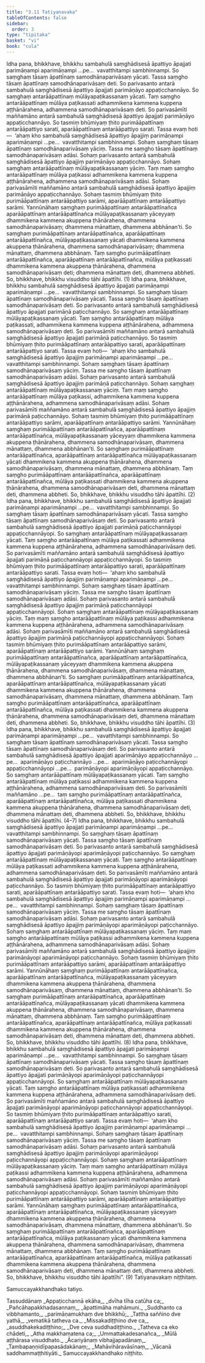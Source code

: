 ```yaml
---
title: "3.11 Tatiyanavaka"
tableOfContents: false
sidebar:
  order: 3
type: "tipitaka"
basket: "vi"
book: "cula"
---
```



<DynamicBreadcrumb />

<Division number="184" book="cula" bookNo="4" page="180">

<Paragraph number="771" book="cula">
Idha pana, bhikkhave, bhikkhu sambahulā saṃghādisesā āpattiyo āpajjati parimāṇampi aparimāṇampi …pe…  vavatthitampi sambhinnampi. So saṃghaṃ tāsaṃ āpattīnaṃ samodhānaparivāsaṃ yācati. Tassa saṃgho tāsaṃ āpattīnaṃ samodhānaparivāsaṃ deti. So parivasanto antarā sambahulā saṃghādisesā āpattiyo āpajjati parimāṇāyo appaṭicchannāyo. So saṃghaṃ antarāāpattīnaṃ mūlāyapaṭikassanaṃ yācati. Taṃ saṃgho antarāāpattīnaṃ mūlāya paṭikassati adhammikena kammena kuppena aṭṭhānārahena, adhammena samodhānaparivāsaṃ deti. So parivasāmīti maññamāno antarā sambahulā saṃghādisesā āpattiyo āpajjati parimāṇāyo appaṭicchannāyo. So tasmiṃ bhūmiyaṃ ṭhito purimāāpattīnaṃ antarāāpattiyo sarati, aparāāpattīnaṃ antarāāpattiyo sarati. Tassa evaṃ hoti—  ‘ahaṃ kho sambahulā saṃghādisesā āpattiyo āpajjiṃ parimāṇampi aparimāṇampi …pe…  vavatthitampi sambhinnampi. Sohaṃ saṃghaṃ tāsaṃ āpattīnaṃ samodhānaparivāsaṃ yāciṃ. Tassa me saṃgho tāsaṃ āpattīnaṃ samodhānaparivāsaṃ adāsi. Sohaṃ parivasanto antarā sambahulā saṃghādisesā āpattiyo āpajjiṃ parimāṇāyo appaṭicchannāyo. Sohaṃ saṃghaṃ antarāāpattīnaṃ mūlāyapaṭikassanaṃ yāciṃ. Taṃ maṃ saṃgho antarāāpattīnaṃ mūlāya paṭikassi adhammikena kammena kuppena aṭṭhānārahena, adhammena samodhānaparivāsaṃ adāsi. Sohaṃ parivasāmīti maññamāno antarā sambahulā saṃghādisesā āpattiyo āpajjiṃ parimāṇāyo appaṭicchannāyo. Sohaṃ tasmiṃ bhūmiyaṃ ṭhito purimāāpattīnaṃ antarāāpattiyo sarāmi, aparāāpattīnaṃ antarāāpattiyo sarāmi. Yannūnāhaṃ saṃghaṃ purimāāpattīnaṃ antarāāpattīnañca aparāāpattīnaṃ antarāāpattīnañca mūlāyapaṭikassanaṃ yāceyyaṃ dhammikena kammena akuppena ṭhānārahena, dhammena samodhānaparivāsaṃ; dhammena mānattaṃ, dhammena abbhānan’ti. So saṃghaṃ purimāāpattīnaṃ antarāāpattīnañca, aparāāpattīnaṃ antarāāpattīnañca, mūlāyapaṭikassanaṃ yācati dhammikena kammena akuppena ṭhānārahena, dhammena samodhānaparivāsaṃ; dhammena mānattaṃ, dhammena abbhānaṃ. Taṃ saṃgho purimāāpattīnaṃ antarāāpattīnañca, aparāāpattīnaṃ antarāāpattīnañca, mūlāya paṭikassati dhammikena kammena akuppena ṭhānārahena, dhammena samodhānaparivāsaṃ deti; dhammena mānattaṃ deti, dhammena abbheti. So, bhikkhave, bhikkhu visuddho tāhi āpattīhi. (1)
</Paragraph>

<Paragraph number="772" book="cula">
Idha pana, bhikkhave, bhikkhu sambahulā saṃghādisesā āpattiyo āpajjati parimāṇampi aparimāṇampi …pe…  vavatthitampi sambhinnampi. So saṃghaṃ tāsaṃ āpattīnaṃ samodhānaparivāsaṃ yācati. Tassa saṃgho tāsaṃ āpattīnaṃ samodhānaparivāsaṃ deti. So parivasanto antarā sambahulā saṃghādisesā āpattiyo āpajjati parimāṇā paṭicchannāyo. So saṃghaṃ antarāāpattīnaṃ mūlāyapaṭikassanaṃ yācati. Taṃ saṃgho antarāāpattīnaṃ mūlāya paṭikassati, adhammikena kammena kuppena aṭṭhānārahena, adhammena samodhānaparivāsaṃ deti. So parivasāmīti maññamāno antarā sambahulā saṃghādisesā āpattiyo āpajjati parimāṇā paṭicchannāyo. So tasmiṃ bhūmiyaṃ ṭhito purimāāpattīnaṃ antarāāpattiyo sarati, aparāāpattīnaṃ antarāāpattiyo sarati. Tassa evaṃ hoti—  ‘ahaṃ kho sambahulā saṃghādisesā āpattiyo āpajjiṃ parimāṇampi aparimāṇampi …pe…  vavatthitampi sambhinnampi. Sohaṃ saṃghaṃ tāsaṃ āpattīnaṃ samodhānaparivāsaṃ yāciṃ. Tassa me saṃgho tāsaṃ āpattīnaṃ samodhānaparivāsaṃ adāsi. Sohaṃ parivasanto antarā sambahulā saṃghādisesā āpattiyo āpajjiṃ parimāṇā paṭicchannāyo. Sohaṃ saṃghaṃ antarāāpattīnaṃ mūlāyapaṭikassanaṃ yāciṃ. Taṃ maṃ saṃgho antarāāpattīnaṃ mūlāya paṭikassi, adhammikena kammena kuppena aṭṭhānārahena, adhammena samodhānaparivāsaṃ adāsi. Sohaṃ parivasāmīti maññamāno antarā sambahulā saṃghādisesā āpattiyo āpajjiṃ parimāṇā paṭicchannāyo. Sohaṃ tasmiṃ bhūmiyaṃ ṭhito purimāāpattīnaṃ antarāāpattiyo sarāmi, aparāāpattīnaṃ antarāāpattiyo sarāmi. Yannūnāhaṃ saṃghaṃ purimāāpattīnaṃ antarāāpattīnañca, aparāāpattīnaṃ antarāāpattīnañca, mūlāyapaṭikassanaṃ yāceyyaṃ dhammikena kammena akuppena ṭhānārahena, dhammena samodhānaparivāsaṃ, dhammena mānattaṃ, dhammena abbhānan’ti. So saṃghaṃ purimāāpattīnaṃ antarāāpattīnañca, aparāāpattīnaṃ antarāāpattīnañca mūlāyapaṭikassanaṃ yācati dhammikena kammena akuppena ṭhānārahena, dhammena samodhānaparivāsaṃ, dhammena mānattaṃ, dhammena abbhānaṃ. Taṃ saṃgho purimāāpattīnaṃ antarāāpattīnañca, aparāāpattīnaṃ antarāāpattīnañca, mūlāya paṭikassati dhammikena kammena akuppena ṭhānārahena, dhammena samodhānaparivāsaṃ deti, dhammena mānattaṃ deti, dhammena abbheti. So, bhikkhave, bhikkhu visuddho tāhi āpattīhi. (2)
</Paragraph>

<Paragraph number="773" book="cula">
Idha pana, bhikkhave, bhikkhu sambahulā saṃghādisesā āpattiyo āpajjati parimāṇampi aparimāṇampi …pe…  vavatthitampi sambhinnampi. So saṃghaṃ tāsaṃ āpattīnaṃ samodhānaparivāsaṃ yācati. Tassa saṃgho tāsaṃ āpattīnaṃ samodhānaparivāsaṃ deti. So parivasanto antarā sambahulā saṃghādisesā āpattiyo āpajjati parimāṇā paṭicchannāyopi appaṭicchannāyopi. So saṃghaṃ antarāāpattīnaṃ mūlāyapaṭikassanaṃ yācati. Taṃ saṃgho antarāāpattīnaṃ mūlāya paṭikassati adhammikena kammena kuppena aṭṭhānārahena, adhammena samodhānaparivāsaṃ deti. So parivasāmīti maññamāno antarā sambahulā saṃghādisesā āpattiyo āpajjati parimāṇā paṭicchannāyopi appaṭicchannāyopi. So tasmiṃ bhūmiyaṃ ṭhito purimāāpattīnaṃ antarāāpattiyo sarati, aparāāpattīnaṃ antarāāpattiyo sarati. Tassa evaṃ hoti—  ‘ahaṃ kho sambahulā saṃghādisesā āpattiyo āpajjiṃ parimāṇampi aparimāṇampi …pe…  vavatthitampi sambhinnampi. Sohaṃ saṃghaṃ tāsaṃ āpattīnaṃ samodhānaparivāsaṃ yāciṃ. Tassa me saṃgho tāsaṃ āpattīnaṃ samodhānaparivāsaṃ adāsi. Sohaṃ parivasanto antarā sambahulā saṃghādisesā āpattiyo āpajjiṃ parimāṇā paṭicchannāyopi appaṭicchannāyopi. Sohaṃ saṃghaṃ antarāāpattīnaṃ mūlāyapaṭikassanaṃ yāciṃ. Taṃ maṃ saṃgho antarāāpattīnaṃ mūlāya paṭikassi adhammikena kammena kuppena aṭṭhānārahena, adhammena samodhānaparivāsaṃ adāsi. Sohaṃ parivasāmīti maññamāno antarā sambahulā saṃghādisesā āpattiyo āpajjiṃ parimāṇā paṭicchannāyopi appaṭicchannāyopi. Sohaṃ tasmiṃ bhūmiyaṃ ṭhito purimāāpattīnaṃ antarāāpattiyo sarāmi, aparāāpattīnaṃ antarāāpattiyo sarāmi. Yannūnāhaṃ saṃghaṃ purimāāpattīnaṃ antarāāpattīnañca, aparāāpattīnaṃ antarāāpattīnañca, mūlāyapaṭikassanaṃ yāceyyaṃ dhammikena kammena akuppena ṭhānārahena, dhammena samodhānaparivāsaṃ, dhammena mānattaṃ, dhammena abbhānan’ti. So saṃghaṃ purimāāpattīnaṃ antarāāpattīnañca, aparāāpattīnaṃ antarāāpattīnañca, mūlāyapaṭikassanaṃ yācati dhammikena kammena akuppena ṭhānārahena, dhammena samodhānaparivāsaṃ, dhammena mānattaṃ, dhammena abbhānaṃ. Taṃ saṃgho purimāāpattīnaṃ antarāāpattīnañca, aparāāpattīnaṃ antarāāpattīnañca, mūlāya paṭikassati dhammikena kammena akuppena ṭhānārahena, dhammena samodhānaparivāsaṃ deti, dhammena mānattaṃ deti, dhammena abbheti. So, bhikkhave, bhikkhu visuddho tāhi āpattīhi. (3)
</Paragraph>

<Paragraph number="774" book="cula">
Idha pana, bhikkhave, bhikkhu sambahulā saṃghādisesā āpattiyo āpajjati parimāṇampi aparimāṇampi …pe…  vavatthitampi sambhinnampi. So saṃghaṃ tāsaṃ āpattīnaṃ samodhānaparivāsaṃ yācati. Tassa saṃgho tāsaṃ āpattīnaṃ samodhānaparivāsaṃ deti. So parivasanto antarā sambahulā saṃghādisesā āpattiyo āpajjati aparimāṇāyo appaṭicchannāyo …pe…  aparimāṇāyo paṭicchannāyo …pe…  aparimāṇāyo paṭicchannāyopi appaṭicchannāyopi …pe…  parimāṇāyopi aparimāṇāyopi appaṭicchannāyo. So saṃghaṃ antarāāpattīnaṃ mūlāyapaṭikassanaṃ yācati. Taṃ saṃgho antarāāpattīnaṃ mūlāya paṭikassi adhammikena kammena kuppena aṭṭhānārahena, adhammena samodhānaparivāsaṃ deti. So parivasāmīti maññamāno …pe…  taṃ saṃgho purimāāpattīnaṃ antarāāpattīnañca, aparāāpattīnaṃ antarāāpattīnañca, mūlāya paṭikassati dhammikena kammena akuppena ṭhānārahena, dhammena samodhānaparivāsaṃ deti, dhammena mānattaṃ deti, dhammena abbheti. So, bhikkhave, bhikkhu visuddho tāhi āpattīhi. (4–7)
</Paragraph>

<Paragraph number="775" book="cula">
Idha pana, bhikkhave, bhikkhu sambahulā saṃghādisesā āpattiyo āpajjati parimāṇampi aparimāṇampi …pe…  vavatthitampi sambhinnampi. So saṃghaṃ tāsaṃ āpattīnaṃ samodhānaparivāsaṃ yācati. Tassa saṃgho tāsaṃ āpattīnaṃ samodhānaparivāsaṃ deti. So parivasanto antarā sambahulā saṃghādisesā āpattiyo āpajjati parimāṇāyopi aparimāṇāyopi paṭicchannāyo. So saṃghaṃ antarāāpattīnaṃ mūlāyapaṭikassanaṃ yācati. Taṃ saṃgho antarāāpattīnaṃ mūlāya paṭikassati adhammikena kammena kuppena aṭṭhānārahena, adhammena samodhānaparivāsaṃ deti. So parivasāmīti maññamāno antarā sambahulā saṃghādisesā āpattiyo āpajjati parimāṇāyopi aparimāṇāyopi paṭicchannāyo. So tasmiṃ bhūmiyaṃ ṭhito purimāāpattīnaṃ antarāāpattiyo sarati, aparāāpattīnaṃ antarāāpattiyo sarati. Tassa evaṃ hoti—  ‘ahaṃ kho sambahulā saṃghādisesā āpattiyo āpajjiṃ parimāṇampi aparimāṇampi …pe…  vavatthitampi sambhinnampi. Sohaṃ saṃghaṃ tāsaṃ āpattīnaṃ samodhānaparivāsaṃ yāciṃ. Tassa me saṃgho tāsaṃ āpattīnaṃ samodhānaparivāsaṃ adāsi. Sohaṃ parivasanto antarā sambahulā saṃghādisesā āpattiyo āpajjiṃ parimāṇāyopi aparimāṇāyopi paṭicchannāyo. Sohaṃ saṃghaṃ antarāāpattīnaṃ mūlāyapaṭikassanaṃ yāciṃ. Taṃ maṃ saṃgho antarāāpattīnaṃ mūlāya paṭikassi adhammikena kammena kuppena aṭṭhānārahena, adhammena samodhānaparivāsaṃ adāsi. Sohaṃ parivasāmīti maññamāno antarā sambahulā saṃghādisesā āpattiyo āpajjiṃ parimāṇāyopi aparimāṇāyopi paṭicchannāyo. Sohaṃ tasmiṃ bhūmiyaṃ ṭhito purimāāpattīnaṃ antarāāpattiyo sarāmi, aparāāpattīnaṃ antarāāpattiyo sarāmi. Yannūnāhaṃ saṃghaṃ purimāāpattīnaṃ antarāāpattīnañca, aparāāpattīnaṃ antarāāpattīnañca, mūlāyapaṭikassanaṃ yāceyyaṃ dhammikena kammena akuppena ṭhānārahena, dhammena samodhānaparivāsaṃ, dhammena mānattaṃ, dhammena abbhānan’ti. So saṃghaṃ purimāāpattīnaṃ antarāāpattīnañca, aparāāpattīnaṃ antarāāpattīnañca, mūlāyapaṭikassanaṃ yācati dhammikena kammena akuppena ṭhānārahena, dhammena samodhānaparivāsaṃ, dhammena mānattaṃ, dhammena abbhānaṃ. Taṃ saṃgho purimāāpattīnaṃ antarāāpattīnañca, aparāāpattīnaṃ antarāāpattīnañca, mūlāya paṭikassati dhammikena kammena akuppena ṭhānārahena, dhammena samodhānaparivāsaṃ deti, dhammena mānattaṃ deti, dhammena abbheti. So, bhikkhave, bhikkhu visuddho tāhi āpattīhi. (8)
</Paragraph>

<Paragraph number="776" book="cula">
Idha pana, bhikkhave, bhikkhu sambahulā saṃghādisesā āpattiyo āpajjati parimāṇampi aparimāṇampi …pe…  vavatthitampi sambhinnampi. So saṃghaṃ tāsaṃ āpattīnaṃ samodhānaparivāsaṃ yācati. Tassa saṃgho tāsaṃ āpattīnaṃ samodhānaparivāsaṃ deti. So parivasanto antarā sambahulā saṃghādisesā āpattiyo āpajjati parimāṇāyopi aparimāṇāyopi paṭicchannāyopi appaṭicchannāyopi. So saṃghaṃ antarāāpattīnaṃ mūlāyapaṭikassanaṃ yācati. Taṃ saṃgho antarāāpattīnaṃ mūlāya paṭikassati adhammikena kammena kuppena aṭṭhānārahena, adhammena samodhānaparivāsaṃ deti. So parivasāmīti maññamāno antarā sambahulā saṃghādisesā āpattiyo āpajjati parimāṇāyopi aparimāṇāyopi paṭicchannāyopi appaṭicchannāyopi. So tasmiṃ bhūmiyaṃ ṭhito purimāāpattīnaṃ antarāāpattiyo sarati, aparāāpattīnaṃ antarāāpattiyo sarati. Tassa evaṃ hoti—  ‘ahaṃ kho sambahulā saṃghādisesā āpattiyo āpajjiṃ parimāṇampi aparimāṇampi …pe…  vavatthitampi sambhinnampi. Sohaṃ saṃghaṃ tāsaṃ āpattīnaṃ samodhānaparivāsaṃ yāciṃ. Tassa me saṃgho tāsaṃ āpattīnaṃ samodhānaparivāsaṃ adāsi. Sohaṃ parivasanto antarā sambahulā saṃghādisesā āpattiyo āpajjiṃ parimāṇāyopi aparimāṇāyopi paṭicchannāyopi appaṭicchannāyopi. Sohaṃ saṃghaṃ antarāāpattīnaṃ mūlāyapaṭikassanaṃ yāciṃ. Taṃ maṃ saṃgho antarāāpattīnaṃ mūlāya paṭikassi adhammikena kammena kuppena aṭṭhānārahena, adhammena samodhānaparivāsaṃ adāsi. Sohaṃ parivasāmīti maññamāno antarā sambahulā saṃghādisesā āpattiyo āpajjiṃ parimāṇāyopi aparimāṇāyopi paṭicchannāyopi appaṭicchannāyopi. Sohaṃ tasmiṃ bhūmiyaṃ ṭhito purimāāpattīnaṃ antarāāpattiyo sarāmi, aparāāpattīnaṃ antarāāpattiyo sarāmi. Yannūnāhaṃ saṃghaṃ purimāāpattīnaṃ antarāāpattīnañca, aparāāpattīnaṃ antarāāpattīnañca, mūlāyapaṭikassanaṃ yāceyyaṃ dhammikena kammena akuppena ṭhānārahena, dhammena samodhānaparivāsaṃ, dhammena mānattaṃ, dhammena abbhānan’ti. So saṃghaṃ purimāāpattīnaṃ antarāāpattīnañca, aparāāpattīnaṃ antarāāpattīnañca, mūlāya paṭikassanaṃ yācati dhammikena kammena akuppena ṭhānārahena, dhammena samodhānaparivāsaṃ, dhammena mānattaṃ, dhammena abbhānaṃ. Taṃ saṃgho purimāāpattīnaṃ antarāāpattīnañca, aparāāpattīnaṃ antarāāpattīnañca, mūlāya paṭikassati dhammikena kammena akuppena ṭhānārahena, dhammena samodhānaparivāsaṃ deti, dhammena mānattaṃ deti, dhammena abbheti. So, bhikkhave, bhikkhu visuddho tāhi āpattīhi”. (9)

</Paragraph>
</Division>

<Paragraph number="777" type="center" book="cula">
Tatiyanavakaṃ niṭṭhitaṃ.

  
Samuccayakkhandhako tatiyo.



</Paragraph>

<Paragraph number="778" type="center" book="cula">
Tassuddānaṃ


</Paragraph>

<Paragraph number="779" type="verses" book="cula">
_Appaṭicchannā ekāha,_  
_dvīha tīha catūha ca;_  
_Pañcāhapakkhadasannaṃ,_  
_āpattimāha mahāmuni._  

</Paragraph>

<Paragraph number="780" type="verses" book="cula">
_Suddhanto ca vibbhamanto,_  
_parimāṇamukhaṃ dve bhikkhū;_  
_Tattha saññino dve yathā,_  
_vematikā tatheva ca._  

</Paragraph>

<Paragraph number="781" type="verses" book="cula">
_Missakadiṭṭhino dve ca,_  
_asuddhakekadiṭṭhino;_  
_Dve ceva suddhadiṭṭhino._  

</Paragraph>

<Paragraph number="782" type="verses" book="cula">
_Tatheva ca eko chādeti,_  
_Atha makkhamatena ca;_  
_Ummattakadesanañca,_  
_Mūlā aṭṭhārasa visuddhato._  

</Paragraph>

<Paragraph number="783" type="verses" book="cula">
_Ācariyānaṃ vibhajjapadānaṃ,_  
_Tambapaṇṇidīpapasādakānaṃ;_  
_Mahāvihāravāsīnaṃ,_  
_Vācanā saddhammaṭṭhitiyāti._  


</Paragraph>

<Paragraph number="784" type="center" book="cula">
Samuccayakkhandhako niṭṭhito.
</Paragraph>